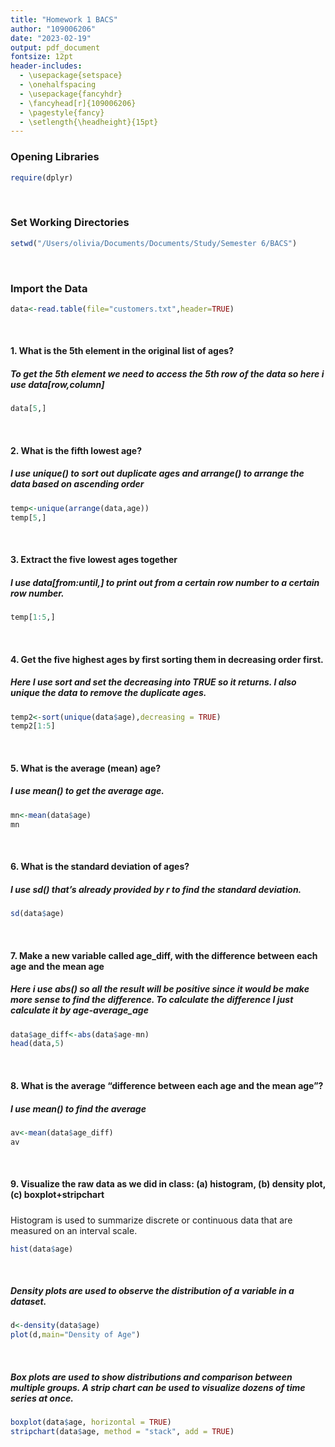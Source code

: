 ```yaml
---
title: "Homework 1 BACS"
author: "109006206"
date: "2023-02-19"
output: pdf_document
fontsize: 12pt
header-includes:
  - \usepackage{setspace}
  - \onehalfspacing
  - \usepackage{fancyhdr}
  - \fancyhead[r]{109006206}
  - \pagestyle{fancy}
  - \setlength{\headheight}{15pt}
---
```


### Opening Libraries
```r
require(dplyr)
```
<br>

### Set Working Directories
```r
setwd("/Users/olivia/Documents/Documents/Study/Semester 6/BACS")
```
<br>

### Import the Data
```r
data<-read.table(file="customers.txt",header=TRUE)
```
<br>

#### 1. What is the 5th element in the original list of ages?
##### To get the 5th element we need to access the 5th row of the data so here i use data[row,column]
```r
data[5,]
```
<br>

#### 2. What is the fifth lowest age?
##### I use unique() to sort out duplicate ages and arrange() to arrange the data based on ascending order
```r
temp<-unique(arrange(data,age))
temp[5,]
```
<br>

#### 3. Extract the five lowest ages together
##### I use data[from:until,] to print out from a certain row number to a certain row number.
```r
temp[1:5,]
```
<br>

#### 4. Get the five highest ages by first sorting them in decreasing order first.
##### Here I use sort and set the decreasing into TRUE so it returns. I also unique the data to remove the duplicate ages.
```r
temp2<-sort(unique(data$age),decreasing = TRUE)
temp2[1:5]
```
<br>

#### 5. What is the average (mean) age?
##### I use mean() to get the average age.
```r
mn<-mean(data$age)
mn
```
<br>

#### 6. What is the standard deviation of ages?
##### I use sd() that's already provided by r to find the standard deviation.
```r
sd(data$age)
```
<br>


#### 7. Make a new variable called age_diff, with the difference between each age and the mean age
##### Here i use abs() so all the result will be positive since it would be make more sense to find the difference. To calculate the difference I just calculate it by age-average_age
```r
data$age_diff<-abs(data$age-mn)
head(data,5)
```
<br>

#### 8. What is the average “difference between each age and the mean age”?
##### I use mean() to find the average
```r
av<-mean(data$age_diff)
av
```
<br>

#### 9. Visualize the raw data as we did in class: (a) histogram, (b) density plot, (c) boxplot+stripchart
##### 
Histogram is used to summarize discrete or continuous data that are measured on an interval scale.
```r
hist(data$age)
```
<br>

##### Density plots are used to observe the distribution of a variable in a dataset.
```r
d<-density(data$age)
plot(d,main="Density of Age")
```
<br>

##### Box plots are used to show distributions and comparison between multiple groups. A strip chart can be used to visualize dozens of time series at once.
```r
boxplot(data$age, horizontal = TRUE)
stripchart(data$age, method = "stack", add = TRUE)
```
<br>